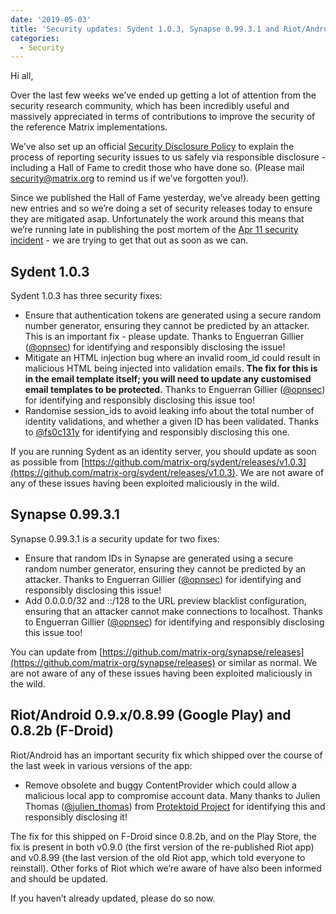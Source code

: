 ```yaml
---
date: '2019-05-03'
title: 'Security updates: Sydent 1.0.3, Synapse 0.99.3.1 and Riot/Android 0.9.0 / 0.8.99 / 0.8.2b'
categories:
  - Security
---
```


Hi all,

Over the last few weeks we’ve ended up getting a lot of attention from the security research community, which has been incredibly useful and massively appreciated in terms of contributions to improve the security of the reference Matrix implementations.

We’ve also set up an official [Security Disclosure Policy](https://matrix.org/security-disclosure-policy/) to explain the process of reporting security issues to us safely via responsible disclosure - including a Hall of Fame to credit those who have done so.  (Please mail [security@matrix.org](mailto:security@matrix.org) to remind us if we’ve forgotten you!).

Since we published the Hall of Fame yesterday, we’ve already been getting new entries and so we’re doing a set of security releases today to ensure they are mitigated asap.  Unfortunately the work around this means that we’re running late in publishing the post mortem of the [Apr 11 security incident](https://matrix.org/blog/2019/04/11/security-incident) - we are trying to get that out as soon as we can.

## Sydent 1.0.3

Sydent 1.0.3 has three security fixes:

*   Ensure that authentication tokens are generated using a secure random number generator, ensuring they cannot be predicted by an attacker.  This is an important fix - please update.  Thanks to Enguerran Gillier ([@opnsec](https://twitter.com/@opnsec)) for identifying and responsibly disclosing the issue!
*   Mitigate an HTML injection bug where an invalid room_id could result in malicious HTML being injected into validation emails.  **The fix for this is in the email template itself; you will need to update any customised email templates to be protected.**  Thanks to Enguerran Gillier ([@opnsec](https://twitter.com/@opnsec)) for identifying and responsibly disclosing this issue too!
*   Randomise session_ids to avoid leaking info about the total number of identity validations, and whether a given ID has been validated.  Thanks to [@fs0c131y](https://fs0c131y.com) for identifying and responsibly disclosing this one.

If you are running Sydent as an identity server, you should update as soon as possible from [https://github.com/matrix-org/sydent/releases/v1.0.3](https://github.com/matrix-org/sydent/releases/v1.0.3).  We are not aware of any of these issues having been exploited maliciously in the wild.


## Synapse 0.99.3.1

Synapse 0.99.3.1 is a security update for two fixes:

*   Ensure that random IDs in Synapse are generated using a secure random number generator, ensuring they cannot be predicted by an attacker. Thanks to Enguerran Gillier ([@opnsec](https://twitter.com/@opnsec)) for identifying and responsibly disclosing this issue!
*   Add 0.0.0.0/32 and ::/128 to the URL preview blacklist configuration, ensuring that an attacker cannot make connections to localhost. Thanks to Enguerran Gillier ([@opnsec](https://twitter.com/@opnsec)) for identifying and responsibly disclosing this issue too!

You can update from [https://github.com/matrix-org/synapse/releases](https://github.com/matrix-org/synapse/releases) or similar as normal. We are not aware of any of these issues having been exploited maliciously in the wild.


## Riot/Android 0.9.x/0.8.99 (Google Play) and 0.8.2b (F-Droid)

Riot/Android has an important security fix which shipped over the course of the last week in various versions of the app:

*   Remove obsolete and buggy ContentProvider which could allow a malicious local app to compromise account data. Many thanks to Julien Thomas ([@julien_thomas](https://twitter.com/@julien_thomas)) from [Protektoid Project](https://protektoid.com) for identifying this and responsibly disclosing it!

The fix for this shipped on F-Droid since 0.8.2b, and on the Play Store, the fix is present in both v0.9.0 (the first version of the re-published Riot app) and v0.8.99 (the last version of the old Riot app, which told everyone to reinstall).  Other forks of Riot which we’re aware of have also been informed and should be updated.

If you haven’t already updated, please do so now.

